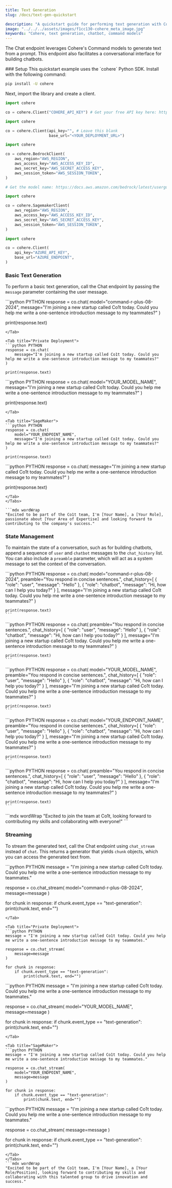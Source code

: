 ```yaml
---
title: Text Generation
slug: /docs/text-gen-quickstart

description: "A quickstart guide for performing text generation with Cohere's Command models."
image: "../../../assets/images/f1cc130-cohere_meta_image.jpg"  
keywords: "Cohere, text generation, chatbot, command models"
---
```


The Chat endpoint leverages Cohere's Command models to generate text from a prompt. This endpoint also facilitates a conversational interface for building chatbots.

<Steps>
### Setup
This quickstart example uses the `cohere` Python SDK. Install with the following command:

```bash
pip install -U cohere
```

Next, import the library and create a client.

<Tabs>
<Tab title="Cohere Platform">

```python PYTHON
import cohere

co = cohere.Client("COHERE_API_KEY") # Get your free API key here: https://dashboard.cohere.com/api-keys
```

</Tab>
<Tab title="Private Deployment">

```python PYTHON
import cohere

co = cohere.Client(api_key="", # Leave this blank
                   base_url="<YOUR_DEPLOYMENT_URL>")
```

</Tab>

<Tab title="Bedrock">

```python PYTHON
import cohere

co = cohere.BedrockClient(
    aws_region="AWS_REGION",
    aws_access_key="AWS_ACCESS_KEY_ID",
    aws_secret_key="AWS_SECRET_ACCESS_KEY",
    aws_session_token="AWS_SESSION_TOKEN",
)

# Get the model name: https://docs.aws.amazon.com/bedrock/latest/userguide/models-supported.html
```
</Tab>

<Tab title="SageMaker">

```python PYTHON
import cohere

co = cohere.SagemakerClient(
    aws_region="AWS_REGION",
    aws_access_key="AWS_ACCESS_KEY_ID",
    aws_secret_key="AWS_SECRET_ACCESS_KEY",
    aws_session_token="AWS_SESSION_TOKEN",
)
```
</Tab>

<Tab title="Azure AI">

```python PYTHON
import cohere

co = cohere.Client(
    api_key="AZURE_API_KEY",
    base_url="AZURE_ENDPOINT",
)
```
</Tab>

</Tabs>


### Basic Text Generation
To perform a basic text generation, call the Chat endpoint by passing the `message` parameter containing the user message.

<Tabs>
<Tab title="Cohere Platform">
```python PYTHON
response = co.chat(
    model="command-r-plus-08-2024",
    message="I'm joining a new startup called Co1t today. Could you help me write a one-sentence introduction message to my teammates?"
)

print(response.text)
```
</Tab>

<Tab title="Private Deployment">
```python PYTHON
response = co.chat(
    message="I'm joining a new startup called Co1t today. Could you help me write a one-sentence introduction message to my teammates?"
)

print(response.text)
```
</Tab>

<Tab title="Bedrock">
```python PYTHON
response = co.chat(
    model="YOUR_MODEL_NAME",
    message="I'm joining a new startup called Co1t today. Could you help me write a one-sentence introduction message to my teammates?"
)

print(response.text)
```
</Tab>

<Tab title="SageMaker">
```python PYTHON
response = co.chat(
    model="YOUR_ENDPOINT_NAME",
    message="I'm joining a new startup called Co1t today. Could you help me write a one-sentence introduction message to my teammates?"
)

print(response.text)
```
</Tab>

<Tab title="Azure AI">
```python PYTHON
response = co.chat(
    message="I'm joining a new startup called Co1t today. Could you help me write a one-sentence introduction message to my teammates?"
)

print(response.text)
```
</Tab>
</Tabs>

```mdx wordWrap
"Excited to be part of the Co1t team, I'm [Your Name], a [Your Role], passionate about [Your Area of Expertise] and looking forward to contributing to the company's success."
```

### State Management
To maintain the state of a conversation, such as for building chatbots, append a sequence of `user` and `chatbot` messages to the `chat_history` list. You can also include a `preamble` parameter, which will act as a system message to set the context of the conversation.

<Tabs>
  <Tab title="Cohere Platform">
    ```python PYTHON
    response = co.chat(
        model="command-r-plus-08-2024",
        preamble="You respond in concise sentences.",
        chat_history=[
            {
                "role": "user",
                "message": "Hello"
            },
            {
                "role": "chatbot",
                "message": "Hi, how can I help you today?"
            }
        ],
        message="I'm joining a new startup called Co1t today. Could you help me write a one-sentence introduction message to my teammates?"
    )
    
    print(response.text)
    ```
  </Tab>

  <Tab title="Private Deployment">
    ```python PYTHON
    response = co.chat(
        preamble="You respond in concise sentences.",
        chat_history=[
            {
                "role": "user",
                "message": "Hello"
            },
            {
                "role": "chatbot",
                "message": "Hi, how can I help you today?"
            }
        ],
        message="I'm joining a new startup called Co1t today. Could you help me write a one-sentence introduction message to my teammates?"
    )
    
    print(response.text)
    ```
  </Tab>

  <Tab title="Bedrock">
    ```python PYTHON
    response = co.chat(
        model="YOUR_MODEL_NAME",
        preamble="You respond in concise sentences.",
        chat_history=[
            {
                "role": "user",
                "message": "Hello"
            },
            {
                "role": "chatbot",
                "message": "Hi, how can I help you today?"
            }
        ],
        message="I'm joining a new startup called Co1t today. Could you help me write a one-sentence introduction message to my teammates?"
    )
    
    print(response.text)
    ```
  </Tab>

  <Tab title="SageMaker">
    ```python PYTHON
    response = co.chat(
        model="YOUR_ENDPOINT_NAME",
        preamble="You respond in concise sentences.",
        chat_history=[
            {
                "role": "user",
                "message": "Hello"
            },
            {
                "role": "chatbot",
                "message": "Hi, how can I help you today?"
            }
        ],
        message="I'm joining a new startup called Co1t today. Could you help me write a one-sentence introduction message to my teammates?"
    )
    
    print(response.text)
    ```
  </Tab>

  <Tab title="Azure AI">
    ```python PYTHON
    response = co.chat(
        preamble="You respond in concise sentences.",
        chat_history=[
            {
                "role": "user",
                "message": "Hello"
            },
            {
                "role": "chatbot",
                "message": "Hi, how can I help you today?"
            }
        ],
        message="I'm joining a new startup called Co1t today. Could you help me write a one-sentence introduction message to my teammates?"
    )
    
    print(response.text)
    ```
  </Tab>
</Tabs>
```mdx wordWrap
"Excited to join the team at Co1t, looking forward to contributing my skills and collaborating with everyone!"
```

### Streaming

To stream the generated text, call the Chat endpoint using `chat_stream` instead of `chat`. This returns a generator that yields `chunk` objects, which you can access the generated text from.

<Tabs>
<Tab title="Cohere Platform">
```python PYTHON
message = "I'm joining a new startup called Co1t today. Could you help me write a one-sentence introduction message to my teammates."

response = co.chat_stream(
    model="command-r-plus-08-2024", 
    message=message
)

for chunk in response:
    if chunk.event_type == "text-generation":
        print(chunk.text, end="")
```
</Tab>

<Tab title="Private Deployment">
```python PYTHON
message = "I'm joining a new startup called Co1t today. Could you help me write a one-sentence introduction message to my teammates."

response = co.chat_stream(
    message=message
)

for chunk in response:
    if chunk.event_type == "text-generation":
        print(chunk.text, end="")
```
</Tab>

<Tab title="Bedrock">
```python PYTHON
message = "I'm joining a new startup called Co1t today. Could you help me write a one-sentence introduction message to my teammates."

response = co.chat_stream(
    model="YOUR_MODEL_NAME", 
    message=message
)

for chunk in response:
    if chunk.event_type == "text-generation":
        print(chunk.text, end="")
```
</Tab>

<Tab title="SageMaker">
```python PYTHON
message = "I'm joining a new startup called Co1t today. Could you help me write a one-sentence introduction message to my teammates."

response = co.chat_stream(
    model="YOUR_ENDPOINT_NAME", 
    message=message
)

for chunk in response:
    if chunk.event_type == "text-generation":
        print(chunk.text, end="")
```
</Tab>

<Tab title="Azure AI">
```python PYTHON
message = "I'm joining a new startup called Co1t today. Could you help me write a one-sentence introduction message to my teammates."

response = co.chat_stream(
    message=message
)

for chunk in response:
    if chunk.event_type == "text-generation":
        print(chunk.text, end="")
```
</Tab>
</Tabs>
```mdx wordWrap
"Excited to be part of the Co1t team, I'm [Your Name], a [Your Role/Position], looking forward to contributing my skills and collaborating with this talented group to drive innovation and success."
```


</Steps>
